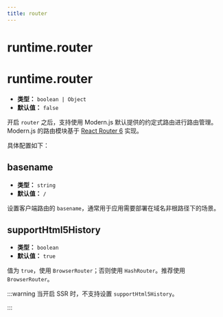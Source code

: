 ```yaml
---
title: router
---
```


# runtime.router


<RouterLegacyTip />

# runtime.router

- **类型：** `boolean | Object`
- **默认值：** `false`

开启 `router` 之后，支持使用 Modern.js 默认提供的约定式路由进行路由管理。Modern.js 的路由模块基于 [React Router 6](https://reactrouter.com/) 实现。

具体配置如下：

## basename

- **类型：** `string`
- **默认值：** `/`

设置客户端路由的 `basename`，通常用于应用需要部署在域名非根路径下的场景。

## supportHtml5History

- **类型：** `boolean`
- **默认值：** `true`

值为 `true`，使用 `BrowserRouter`；否则使用 `HashRouter`。推荐使用 `BrowserRouter`。

:::warning
当开启 SSR 时，不支持设置 `supportHtml5History`。

:::
